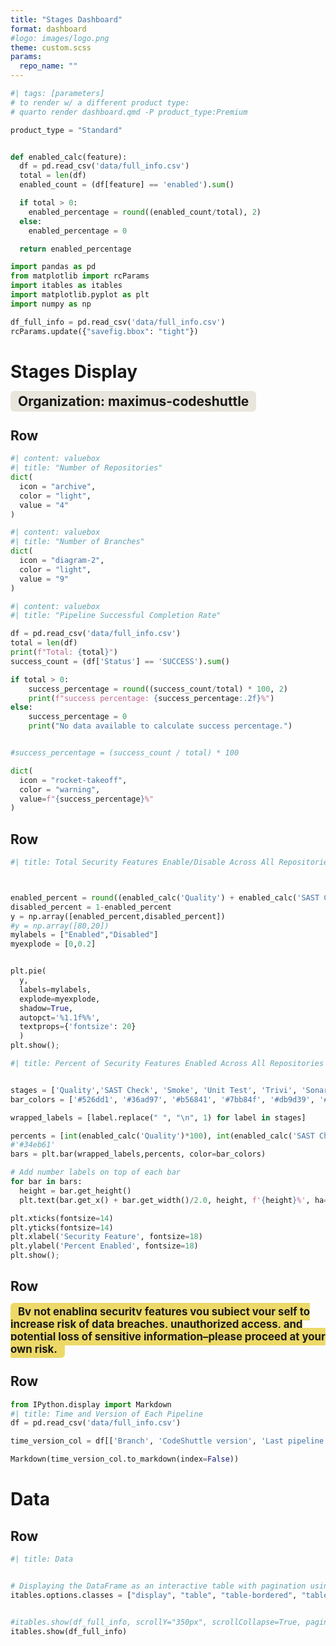 ```yaml
---
title: "Stages Dashboard"
format: dashboard
#logo: images/logo.png
theme: custom.scss
params:
  repo_name: ""
---
```


```python
#| tags: [parameters]
# to render w/ a different product type:
# quarto render dashboard.qmd -P product_type:Premium

product_type = "Standard"


def enabled_calc(feature):
  df = pd.read_csv('data/full_info.csv')
  total = len(df)
  enabled_count = (df[feature] == 'enabled').sum()

  if total > 0:
    enabled_percentage = round((enabled_count/total), 2)
  else:
    enabled_percentage = 0

  return enabled_percentage


```

```python
import pandas as pd
from matplotlib import rcParams
import itables as itables
import matplotlib.pyplot as plt
import numpy as np

df_full_info = pd.read_csv('data/full_info.csv')
rcParams.update({"savefig.bbox": "tight"})


```

# Stages Display

<span style="font-size:1.5em; background-color:#e8e6dc; padding:4px 12px; border-radius:6px; font-weight:bold;">
  Organization: maximus-codeshuttle
</span>

## Row

```python
#| content: valuebox
#| title: "Number of Repositories"
dict(
  icon = "archive",
  color = "light",
  value = "4"
)
```

```python
#| content: valuebox
#| title: "Number of Branches"
dict(
  icon = "diagram-2",
  color = "light",
  value = "9"
)
```

```python
#| content: valuebox
#| title: "Pipeline Successful Completion Rate"

df = pd.read_csv('data/full_info.csv')
total = len(df)
print(f"Total: {total}")
success_count = (df['Status'] == 'SUCCESS').sum()

if total > 0:
    success_percentage = round((success_count/total) * 100, 2)
    print(f"success percentage: {success_percentage:.2f}%")
else:
    success_percentage = 0
    print("No data available to calculate success percentage.")


#success_percentage = (success_count / total) * 100

dict(
  icon = "rocket-takeoff",
  color = "warning",
  value=f"{success_percentage}%"
)
```

## Row 

```python
#| title: Total Security Features Enable/Disable Across All Repositories



enabled_percent = round((enabled_calc('Quality') + enabled_calc('SAST Check') + enabled_calc('Smoke') + enabled_calc('Unit Test') + enabled_calc('Dependency Track') + enabled_calc('SonarQube') + enabled_calc('ICS')) / 7 , 2)
disabled_percent = 1-enabled_percent 
y = np.array([enabled_percent,disabled_percent])
#y = np.array([80,20])
mylabels = ["Enabled","Disabled"]
myexplode = [0,0.2]


plt.pie(
  y,
  labels=mylabels, 
  explode=myexplode, 
  shadow=True,
  autopct='%1.1f%%',
  textprops={'fontsize': 20} 
  )
plt.show();

```


```python
#| title: Percent of Security Features Enabled Across All Repositories


stages = ['Quality','SAST Check', 'Smoke', 'Unit Test', 'Trivi', 'SonarQube', 'ICS']
bar_colors = ['#526dd1', '#36ad97', '#b56841', '#7bb84f', '#db9d39', '#542b6e', '#bf392a']

wrapped_labels = [label.replace(" ", "\n", 1) for label in stages]

percents = [int(enabled_calc('Quality')*100), int(enabled_calc('SAST Check')*100), int(enabled_calc('Smoke')*100), int(enabled_calc('Unit Test')*100), int(enabled_calc('Dependency Track')*100), int(enabled_calc('SonarQube')*100), int(enabled_calc('ICS')*100)]
#'#34eb61'
bars = plt.bar(wrapped_labels,percents, color=bar_colors)

# Add number labels on top of each bar
for bar in bars:
  height = bar.get_height()
  plt.text(bar.get_x() + bar.get_width()/2.0, height, f'{height}%', ha='center', va='bottom', fontsize=12)

plt.xticks(fontsize=14)
plt.yticks(fontsize=14)
plt.xlabel('Security Feature', fontsize=18)
plt.ylabel('Percent Enabled', fontsize=18)
plt.show();
```

## Row
<span style="font-size:1.2em; background-color:#edd968; padding:4px 12px; border-radius:6px; font-weight:bold;">
  By not enabling security features you subject your self to increase risk of data breaches, unauthorized access, and potential loss of sensitive information--please proceed at your own risk.
</span>

## Row

```python
from IPython.display import Markdown
#| title: Time and Version of Each Pipeline
df = pd.read_csv('data/full_info.csv')

time_version_col = df[['Branch', 'CodeShuttle version', 'Last pipeline run']]

Markdown(time_version_col.to_markdown(index=False))

```

# Data 

## Row {height="60%"}

```python
#| title: Data


# Displaying the DataFrame as an interactive table with pagination using itables
itables.options.classes = ["display", "table", "table-bordered", "table-striped"]


#itables.show(df_full_info, scrollY="350px", scrollCollapse=True, paging=False)
itables.show(df_full_info)
```
